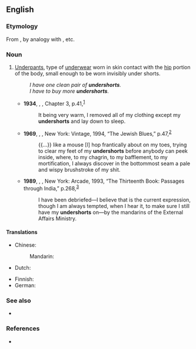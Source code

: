 ==English==

===Etymology===
From {{prefix|en|under|shorts}}, by analogy with {{m|en|underpants}}, etc.

===Noun===
{{en-plural noun}}

# [[underpants|Underpants]], type of [[underwear]] worn in skin contact with the [[hip]] portion of the body, small enough to be worn invisibly under shorts.
#: ''I have one clean pair of '''undershorts'''.''
#: ''I have to buy more '''undershorts'''.''
#* '''1934''', {{w|Edgar Rice Burroughs}}, ''{{w|Pirates of Venus}}'', Chapter 3, p.{{nbsp}}41,<sup>[https://www.fadedpage.com/books/20170822/html.php]</sup>
#*: It being very warm, I removed all of my clothing except my '''undershorts''' and lay down to sleep.
#* '''1969''', {{w|Philip Roth}}, ''{{w|Portnoy's Complaint|Portnoy’s Complaint}}'', New York: Vintage, 1994, “The Jewish Blues,” p.{{nbsp}}47,<sup>[https://archive.org/details/portnoyscomplain00roth_0]</sup>
#*: {{...}} like a mouse [I] hop frantically about on my toes, trying to clear my feet of my '''undershorts''' before anybody can peek inside, where, to my chagrin, to my bafflement, to my mortification, I always discover in the bottommost seam a pale and wispy brushstroke of my shit.
#* '''1989''', {{w|Shashi Tharoor}}, ''{{w|The Great Indian Novel}}'', New York: Arcade, 1993, “The Thirteenth Book: Passages through India,” p.{{nbsp}}268,<sup>[https://books.google.ca/books?id=tyNahb9XtQsC&printsec=frontcover#v=onepage&q&f=false]</sup>
#*: I have been debriefed—I believe that is the current expression, though I am always tempted, when I hear it, to make sure I still have my '''undershorts''' on—by the mandarins of the External Affairs Ministry.

====Translations====
{{trans-top|underpants}}
* Chinese:
*: Mandarin: {{t-needed|cmn}}
* Dutch: {{t+|nl|onderbroek}}
{{trans-mid}}
* Finnish: {{t+|fi|alushousut}}
* German: {{t+|de|Unterhose}}
{{trans-bottom}}

===See also===
* {{l|en|briefs}}

===References===
* {{R:OneLook}}

{{C|en|Underwear}}